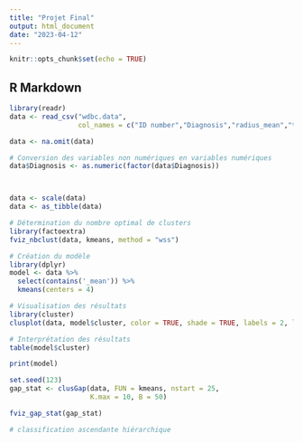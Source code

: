 ```yaml
---
title: "Projet Final"
output: html_document
date: "2023-04-12"
---
```


```r
knitr::opts_chunk$set(echo = TRUE)
```

## R Markdown

```r
library(readr)
data <- read_csv("wdbc.data", 
                 col_names = c("ID number","Diagnosis","radius_mean","texture_mean","perimeter_mean","area_mean","smoothness_mean","compactness_mean","concavity_mean","concave_points_mean","symmetry_mean","fractal_dimension_mean","radius_SE","texture_SE","perimeter_SE","area_SE","smoothness_SE","compactness_SE","concavity_SE","concave_points_SE","symmetry_SE","fractal_dimension_SE","radius_worst","texture_worst","perimeter_worst","area_worst","smoothness_worst","compactness_worst","concavity_worst","concave_points_worst","symmetry_worst","fractal_dimension_worst"))

data <- na.omit(data)

# Conversion des variables non numériques en variables numériques
data$Diagnosis <- as.numeric(factor(data$Diagnosis))



data <- scale(data)
data <- as_tibble(data)

```

```r

# Détermination du nombre optimal de clusters
library(factoextra)
fviz_nbclust(data, kmeans, method = "wss")

# Création du modèle
library(dplyr)
model <- data %>% 
  select(contains('_mean')) %>%
  kmeans(centers = 4)

# Visualisation des résultats
library(cluster)
clusplot(data, model$cluster, color = TRUE, shade = TRUE, labels = 2, lines = 0)

# Interprétation des résultats
table(model$cluster)

print(model)
```
```r
set.seed(123)
gap_stat <- clusGap(data, FUN = kmeans, nstart = 25,
                    K.max = 10, B = 50)

fviz_gap_stat(gap_stat)

```


```r
# classification ascendante hiérarchique

  

```

